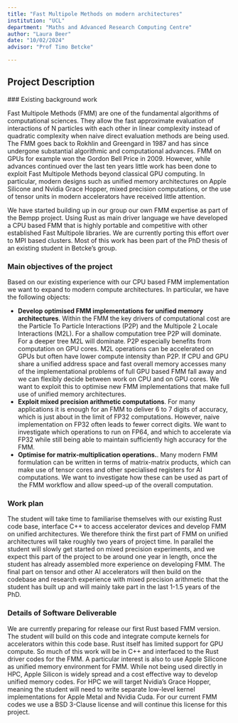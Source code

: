 ```yaml
---
title: "Fast Multipole Methods on modern architectures"
institution: "UCL"
department: "Maths and Advanced Research Computing Centre"
author: "Laura Beer"
date: "10/02/2024"
advisor: "Prof Timo Betcke"

---
```

## Project Description

 ### Existing background work

Fast Multipole Methods (FMM) are one of the fundamental algorithms of computational sciences. They allow the fast approximate evaluation of interactions of N particles with each other in linear complexity instead of quadratic complexity when naive direct evaluation methods are being used. The FMM goes back to Rokhlin and Greengard in 1987 and has since undergone substantial algorithmic and computational advances. FMM on GPUs for example won the Gordon Bell Price in 2009. However, while advances continued over the last ten years little work has been done to exploit Fast Multipole Methods beyond classical GPU computing. In particular, modern designs such as unified memory architectures on Apple Silicone and Nvidia Grace Hopper, mixed precision computations, or the use of tensor units in modern accelerators have received little attention.

We have started building up in our group our own FMM expertise as part of the Bempp project. Using Rust as main driver language we have developed a CPU based FMM that is highly portable and competitive with other established Fast Multipole libraries. We are currently porting this effort over to MPI based clusters. Most of this work has been part of the PhD thesis of an existing student in Betcke's group.

### Main objectives of the project

Based on our existing experience with our CPU based FMM implementation we want to expand to modern compute architectures. In particular, we have the following objects:

- **Develop optimised FMM implementations for unified memory architectures**. Within the FMM the key drivers of computational cost are the Particle To Particle Interactions (P2P) and the Multipole 2 Locale Interactions (M2L). For a shallow computation tree P2P will dominate. For a deeper tree M2L will dominate. P2P especially benefits from computation on GPU cores. M2L operations can be accelerated on GPUs but often have lower compute intensity than P2P. If CPU and GPU share a unified address space and fast overall memory accesses many of the implementational problems of full GPU based FMM fall away and we can flexibly decide between work on CPU and on GPU cores. We want to exploit this to optimise new FMM implementations that make full use of unified memory architectures.
- **Exploit mixed precision arithmetic computations**. For many applications it is enough for an FMM to deliver 6 to 7 digits of accuracy, which is just about in the limit of FP32 computations. However, naive implementation on FP32 often leads to fewer correct digits. We want to investigate which operations to run on FP64, and which to accelerate via FP32 while still being able to maintain sufficiently high accuracy for the FMM.
- **Optimise for matrix-multiplication operations.**. Many modern FMM formulation can be written in terms of matrix-matrix products, which can make use of tensor cores and other specialised registers for AI computations. We want to investigate how these can be used as part of the FMM workflow and allow speed-up of the overall computation.

### Work plan

The student will take time to familiarise themselves with our existing Rust code base, interface C++ to access accelerator devices and develop FMM on unified architectures. We therefore think the first part of FMM on unified architectures will take roughly two years of project time. In parallel the student will slowly get started on mixed precision experiments, and we expect this part of the project to be around one year in length, once the student has already assembled more experience on developing FMM. The final part on tensor and other AI accelerators will then build on the codebase and research experience with mixed precision arithmetic that the student has built up and will mainly take part in the last 1-1.5 years of the PhD.

### Details of Software Deliverable

We are currently preparing for release our first Rust based FMM version. The student will build on this code and integrate compute kernels for accelerators within this code base. Rust itself has limited support for GPU compute. So much of this work will be in C++ and interfaced to the Rust driver codes for the FMM. A particular interest is also to use Apple Silicone as unified memory environment for FMM. While not being used directly in HPC, Apple Silicon is widely spread and a cost effective way to develop unified memory codes. For HPC we will target Nvidia's Grace Hopper, meaning the student will need to write separate low-level kernel implementations for Apple Metal and Nvidia Cuda. For our current FMM codes we use a BSD 3-Clause license and will continue this license for this project.